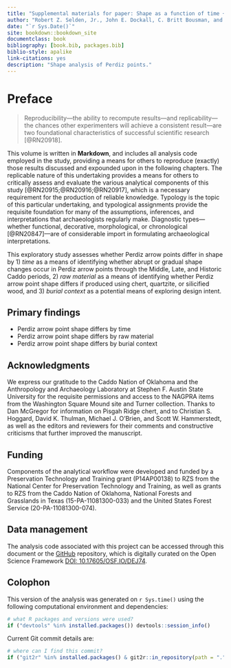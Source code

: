 ```yaml
--- 
title: "Supplemental materials for paper: Shape as a function of time + raw material + burial context? An exploratory analysis of Perdiz arrow points from the ancestral Caddo area of the American Southeast"
author: "Robert Z. Selden, Jr., John E. Dockall, C. Britt Bousman, and Timothy K. Perttula"
date: "`r Sys.Date()`"
site: bookdown::bookdown_site
documentclass: book
bibliography: [book.bib, packages.bib]
biblio-style: apalike
link-citations: yes
description: "Shape analysis of Perdiz points."
---
```


# Preface {-}

>Reproducibility---the ability to recompute results---and replicability---the chances other experimenters will achieve a consistent result---are two foundational characteristics of successful scientific research [@RN20918].

This volume is written in **Markdown**, and includes all analysis code employed in the study, providing a means for others to reproduce (exactly) those results discussed and expounded upon in the following chapters. The replicable nature of this undertaking provides a means for others to critically assess and evaluate the various analytical components of this study [@RN20915;@RN20916;@RN20917], which is a necessary requirement for the production of reliable knowledge. Typology is the topic of this particular undertaking, and typological assignments provide the requisite foundation for many of the assumptions, inferences, and interpretations that archaeologists regularly make. Diagnostic types---whether functional, decorative, morphological, or chronological [@RN20847]---are of considerable import in formulating archaeological interpretations.

This exploratory study assesses whether Perdiz arrow points differ in shape by 1) _time_ as a means of identifying whether abrupt or gradual shape changes occur in Perdiz arrow points through the Middle, Late, and Historic Caddo periods, 2) _raw material_ as a means of identifying whether Perdiz arrow point shape differs if produced using chert, quartzite, or silicified wood, and 3) _burial context_ as a potential means of exploring design intent.

## Primary findings

* Perdiz arrow point shape differs by time
* Perdiz arrow point shape differs by raw material
* Perdiz arrow point shape differs by burial context

## Acknowledgments

We express our gratitude to the Caddo Nation of Oklahoma and the Anthropology and Archaeology Laboratory at Stephen F. Austin State University for the requisite permissions and access to the NAGPRA items from the Washington Square Mound site and Turner collection. Thanks to Dan McGregor for information on Pisgah Ridge chert, and to Christian S. Hoggard, David K. Thulman, Michael J. O'Brien, and Scott W. Hammerstedt, as well as the editors and reviewers for their comments and constructive criticisms that further improved the manuscript.

## Funding

Components of the analytical workflow were developed and funded by a Preservation Technology and Training grant (P14AP00138) to RZS from the National Center for Preservation Technology and Training, as well as grants to RZS from the Caddo Nation of Oklahoma, National Forests and Grasslands in Texas (15-PA-11081300-033) and the United States Forest Service (20-PA-11081300-074).

## Data management

The analysis code associated with this project can be accessed through this document or the [GitHub](https://github.com/aksel-blaise/perdiz) repository, which is digitally curated on the Open Science Framework [DOI: 10.17605/OSF.IO/DEJ74](https://osf.io/dej74/).

## Colophon

This version of the analysis was generated on `r Sys.time()` using the following computational environment and dependencies:

```r
# what R packages and versions were used?
if ("devtools" %in% installed.packages()) devtools::session_info()
```

Current Git commit details are:

```r
# where can I find this commit? 
if ("git2r" %in% installed.packages() & git2r::in_repository(path = ".")) git2r::repository(here::here())  
```